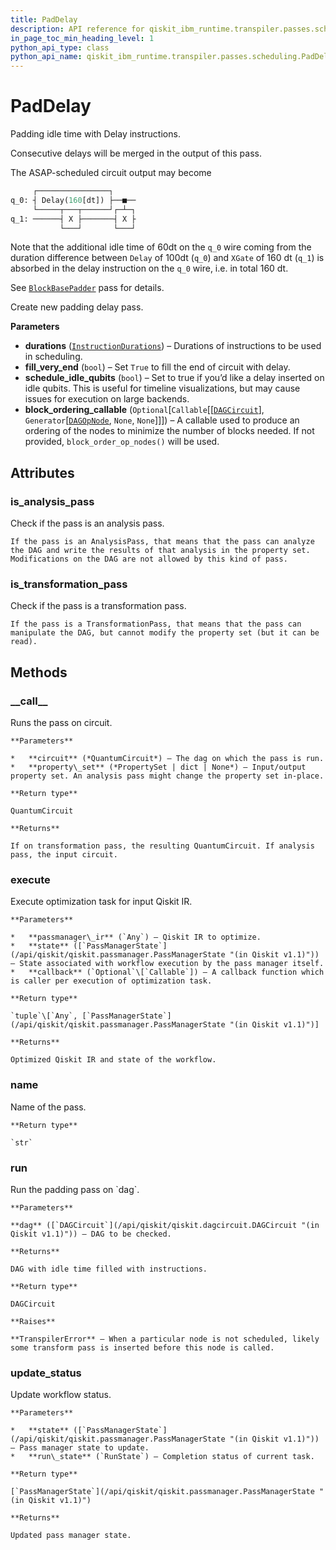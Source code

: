 ```yaml
---
title: PadDelay
description: API reference for qiskit_ibm_runtime.transpiler.passes.scheduling.PadDelay
in_page_toc_min_heading_level: 1
python_api_type: class
python_api_name: qiskit_ibm_runtime.transpiler.passes.scheduling.PadDelay
---
```


# PadDelay

<Class id="qiskit_ibm_runtime.transpiler.passes.scheduling.PadDelay" isDedicatedPage={true} github="https://github.com/Qiskit/qiskit-ibm-runtime/tree/stable/0.26/qiskit_ibm_runtime/transpiler/passes/scheduling/pad_delay.py#L26-L97" signature="PadDelay(durations, fill_very_end=True, schedule_idle_qubits=False, block_ordering_callable=None)" modifiers="class">
  Padding idle time with Delay instructions.

  Consecutive delays will be merged in the output of this pass.

  The ASAP-scheduled circuit output may become

  ```python
       ┌────────────────┐
  q_0: ┤ Delay(160[dt]) ├──■──
       └─────┬───┬──────┘┌─┴─┐
  q_1: ──────┤ X ├───────┤ X ├
             └───┘       └───┘
  ```

  Note that the additional idle time of 60dt on the `q_0` wire coming from the duration difference between `Delay` of 100dt (`q_0`) and `XGate` of 160 dt (`q_1`) is absorbed in the delay instruction on the `q_0` wire, i.e. in total 160 dt.

  See [`BlockBasePadder`](qiskit_ibm_runtime.transpiler.passes.scheduling.BlockBasePadder "qiskit_ibm_runtime.transpiler.passes.scheduling.BlockBasePadder") pass for details.

  Create new padding delay pass.

  **Parameters**

  *   **durations** ([`InstructionDurations`](/api/qiskit/qiskit.transpiler.InstructionDurations "(in Qiskit v1.1)")) – Durations of instructions to be used in scheduling.
  *   **fill\_very\_end** (`bool`) – Set `True` to fill the end of circuit with delay.
  *   **schedule\_idle\_qubits** (`bool`) – Set to true if you’d like a delay inserted on idle qubits. This is useful for timeline visualizations, but may cause issues for execution on large backends.
  *   **block\_ordering\_callable** (`Optional`\[`Callable`\[\[[`DAGCircuit`](/api/qiskit/qiskit.dagcircuit.DAGCircuit "(in Qiskit v1.1)")], `Generator`\[[`DAGOpNode`](/api/qiskit/qiskit.dagcircuit.DAGOpNode "(in Qiskit v1.1)"), `None`, `None`]]]) – A callable used to produce an ordering of the nodes to minimize the number of blocks needed. If not provided, `block_order_op_nodes()` will be used.

  ## Attributes

  ### is\_analysis\_pass

  <Attribute id="qiskit_ibm_runtime.transpiler.passes.scheduling.PadDelay.is_analysis_pass">
    Check if the pass is an analysis pass.

    If the pass is an AnalysisPass, that means that the pass can analyze the DAG and write the results of that analysis in the property set. Modifications on the DAG are not allowed by this kind of pass.
  </Attribute>

  ### is\_transformation\_pass

  <Attribute id="qiskit_ibm_runtime.transpiler.passes.scheduling.PadDelay.is_transformation_pass">
    Check if the pass is a transformation pass.

    If the pass is a TransformationPass, that means that the pass can manipulate the DAG, but cannot modify the property set (but it can be read).
  </Attribute>

  ## Methods

  ### \_\_call\_\_

  <Function id="qiskit_ibm_runtime.transpiler.passes.scheduling.PadDelay.__call__" signature="__call__(circuit, property_set=None)">
    Runs the pass on circuit.

    **Parameters**

    *   **circuit** (*QuantumCircuit*) – The dag on which the pass is run.
    *   **property\_set** (*PropertySet | dict | None*) – Input/output property set. An analysis pass might change the property set in-place.

    **Return type**

    QuantumCircuit

    **Returns**

    If on transformation pass, the resulting QuantumCircuit. If analysis pass, the input circuit.
  </Function>

  ### execute

  <Function id="qiskit_ibm_runtime.transpiler.passes.scheduling.PadDelay.execute" signature="execute(passmanager_ir, state, callback=None)">
    Execute optimization task for input Qiskit IR.

    **Parameters**

    *   **passmanager\_ir** (`Any`) – Qiskit IR to optimize.
    *   **state** ([`PassManagerState`](/api/qiskit/qiskit.passmanager.PassManagerState "(in Qiskit v1.1)")) – State associated with workflow execution by the pass manager itself.
    *   **callback** (`Optional`\[`Callable`]) – A callback function which is caller per execution of optimization task.

    **Return type**

    `tuple`\[`Any`, [`PassManagerState`](/api/qiskit/qiskit.passmanager.PassManagerState "(in Qiskit v1.1)")]

    **Returns**

    Optimized Qiskit IR and state of the workflow.
  </Function>

  ### name

  <Function id="qiskit_ibm_runtime.transpiler.passes.scheduling.PadDelay.name" signature="name()">
    Name of the pass.

    **Return type**

    `str`
  </Function>

  ### run

  <Function id="qiskit_ibm_runtime.transpiler.passes.scheduling.PadDelay.run" github="https://github.com/Qiskit/qiskit-ibm-runtime/tree/stable/0.26/qiskit_ibm_runtime/transpiler/passes/scheduling/block_base_padder.py#L102-L126" signature="run(dag)">
    Run the padding pass on `dag`.

    **Parameters**

    **dag** ([`DAGCircuit`](/api/qiskit/qiskit.dagcircuit.DAGCircuit "(in Qiskit v1.1)")) – DAG to be checked.

    **Returns**

    DAG with idle time filled with instructions.

    **Return type**

    DAGCircuit

    **Raises**

    **TranspilerError** – When a particular node is not scheduled, likely some transform pass is inserted before this node is called.
  </Function>

  ### update\_status

  <Function id="qiskit_ibm_runtime.transpiler.passes.scheduling.PadDelay.update_status" signature="update_status(state, run_state)">
    Update workflow status.

    **Parameters**

    *   **state** ([`PassManagerState`](/api/qiskit/qiskit.passmanager.PassManagerState "(in Qiskit v1.1)")) – Pass manager state to update.
    *   **run\_state** (`RunState`) – Completion status of current task.

    **Return type**

    [`PassManagerState`](/api/qiskit/qiskit.passmanager.PassManagerState "(in Qiskit v1.1)")

    **Returns**

    Updated pass manager state.
  </Function>
</Class>


